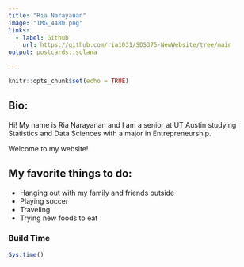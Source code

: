 ```yaml
---
title: "Ria Narayanan"
image: "IMG_4480.png"
links:
  - label: Github
    url: https://github.com/ria1031/SDS375-NewWebsite/tree/main
output: postcards::solana

---
```



```r
knitr::opts_chunk$set(echo = TRUE)
```

## Bio:

Hi! My name is Ria Narayanan and I am a senior at UT Austin studying Statistics and Data Sciences with a major in Entrepreneurship. 


Welcome to my website!



## My favorite things to do:

- Hanging out with my family and friends outside
- Playing soccer
- Traveling
- Trying new foods to eat




### Build Time

```r
Sys.time()

```

